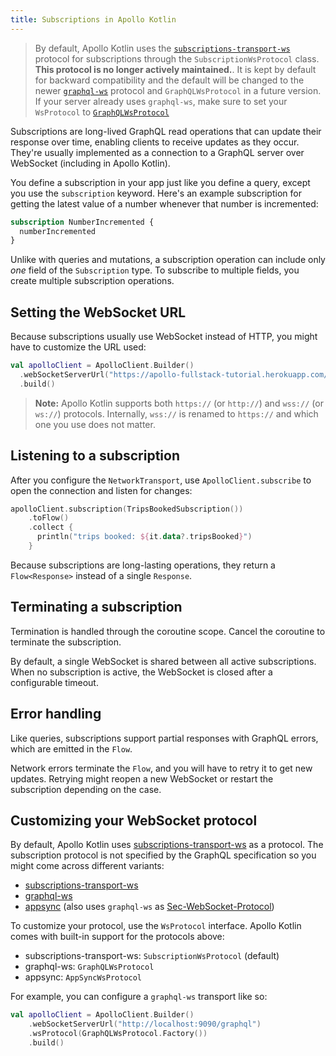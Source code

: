 ```yaml
---
title: Subscriptions in Apollo Kotlin
---
```


> By default, Apollo Kotlin uses the [`subscriptions-transport-ws`](https://github.com/apollographql/subscriptions-transport-ws/blob/master/PROTOCOL.md) protocol for subscriptions through the `SubscriptionWsProtocol` class. **This protocol is no longer actively maintained.**. It is kept by default for backward compatibility and the default will be changed to the newer [`graphql-ws`](https://github.com/enisdenjo/graphql-ws/blob/master/PROTOCOL.md) protocol and `GraphQLWsProtocol` in a future version. If your server already uses `graphql-ws`, make sure to set your `WsProtocol` to [`GraphQLWsProtocol`](#customizing-your-websocket-protocol)


Subscriptions are long-lived GraphQL read operations that can update their response over time, enabling clients to receive updates as they occur. They're usually implemented as a connection to a GraphQL server over WebSocket (including in Apollo Kotlin).

You define a subscription in your app just like you define a query, except you use the `subscription` keyword. Here's an example subscription for getting the latest value of a number whenever that number is incremented:

```graphql
subscription NumberIncremented {
  numberIncremented
}
```

Unlike with queries and mutations, a subscription operation can include only _one_ field of the `Subscription` type. To subscribe to multiple fields, you create multiple subscription operations.

## Setting the WebSocket URL

Because subscriptions usually use WebSocket instead of HTTP, you might have to customize the URL used:

```kotlin
val apolloClient = ApolloClient.Builder()
  .webSocketServerUrl("https://apollo-fullstack-tutorial.herokuapp.com/graphql")
  .build()
```

> **Note:** Apollo Kotlin supports both `https://` (or `http://`) and `wss://` (or `ws://`) protocols. Internally, `wss://` is renamed to `https://` and which one you use does not matter.

## Listening to a subscription

After you configure the `NetworkTransport`, use `ApolloClient.subscribe` to open the connection and listen for changes:

```kotlin
apolloClient.subscription(TripsBookedSubscription())
    .toFlow()
    .collect {
      println("trips booked: ${it.data?.tripsBooked}")
    }
```

Because subscriptions are long-lasting operations, they return a `Flow<Response>` instead of a single `Response`.

## Terminating a subscription

Termination is handled through the coroutine scope. Cancel the coroutine to terminate the subscription.

By default, a single WebSocket is shared between all active subscriptions. When no subscription is active, the WebSocket is closed after a configurable timeout.

## Error handling

Like queries, subscriptions support partial responses with GraphQL errors, which are emitted in the `Flow`.

Network errors terminate the `Flow`, and you will have to retry it to get new updates. Retrying might reopen a new WebSocket or restart the subscription depending on the case.

## Customizing your WebSocket protocol

By default, Apollo Kotlin uses [subscriptions-transport-ws](https://github.com/apollographql/subscriptions-transport-ws/blob/master/PROTOCOL.md) as a protocol. The subscription protocol is not specified by the GraphQL specification so you might come across different variants:

* [subscriptions-transport-ws](https://github.com/apollographql/subscriptions-transport-ws/blob/master/PROTOCOL.md)
* [graphql-ws](https://github.com/enisdenjo/graphql-ws/blob/master/PROTOCOL.md)
* [appsync](https://docs.aws.amazon.com/appsync/latest/devguide/real-time-websocket-client.html) (also uses `graphql-ws` as [Sec-WebSocket-Protocol](https://datatracker.ietf.org/doc/html/rfc6455#section-1.2))

To customize your protocol, use the `WsProtocol` interface. Apollo Kotlin comes with built-in support for the protocols above:

* subscriptions-transport-ws: `SubscriptionWsProtocol` (default)
* graphql-ws: `GraphQLWsProtocol`
* appsync: `AppSyncWsProtocol`

For example, you can configure a `graphql-ws` transport like so:

```kotlin
val apolloClient = ApolloClient.Builder()
    .webSocketServerUrl("http://localhost:9090/graphql")
    .wsProtocol(GraphQLWsProtocol.Factory())
    .build()
```
